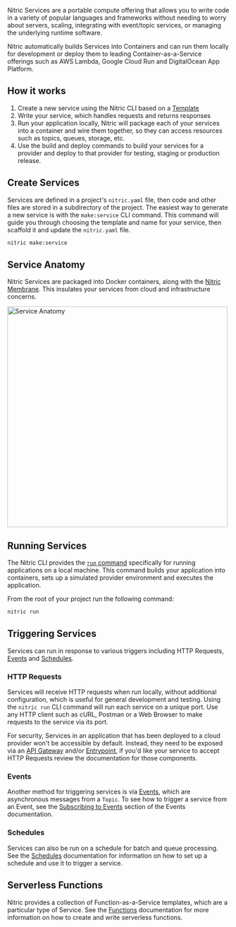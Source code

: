 Nitric Services are a portable compute offering that allows you to write code in a variety of popular languages and frameworks without needing to worry about servers, scaling, integrating with event/topic services, or managing the underlying runtime software.

Nitric automatically builds Services into Containers and can run them locally for development or deploy them to leading Container-as-a-Service offerings such as AWS Lambda, Google Cloud Run and DigitalOcean App Platform.

## How it works

1. Create a new service using the Nitric CLI based on a [Template](./services-templates)
2. Write your service, which handles requests and returns responses
3. Run your application locally, Nitric will package each of your services into a container and wire them together, so they can access resources such as topics, queues, storage, etc.
4. Use the build and deploy commands to build your services for a provider and deploy to that provider for testing, staging or production release.

## Create Services

Services are defined in a project's `nitric.yaml` file, then code and other files are stored in a subdirectory of the project. The easiest way to generate a new service is with the `make:service` CLI command. This command will guide you through choosing the template and name for your service, then scaffold it and update the `nitric.yaml` file.

```bash
nitric make:service
```

## Service Anatomy

Nitric Services are packaged into Docker containers, along with the [Nitric Membrane](./nitric-membrane). This insulates your services from cloud and infrastructure concerns.

<img
  src="../assets/img/membrane-architecture.svg"
  height="500"
  alt="Service Anatomy"
/>

## Running Services

The Nitric CLI provides the [`run` command](./nitric-cli) specifically for running applications on a local machine. This command builds your application into containers, sets up a simulated provider environment and executes the application.

From the root of your project run the following command:

```bash
nitric run
```

## Triggering Services

Services can run in response to various triggers including HTTP Requests, [Events](./events) and [Schedules](./schedules).

### HTTP Requests

Services will receive HTTP requests when run locally, without additional configuration, which is useful for general development and testing. Using the `nitric run` CLI command will run each service on a unique port. Use any HTTP client such as cURL, Postman or a Web Browser to make requests to the service via its port.

For security, Services in an application that has been deployed to a cloud provider won't be accessible by default. Instead, they need to be exposed via an [API Gateway](./api-gateways) and/or [Entrypoint](./entrypoints), if you'd like your service to accept HTTP Requests review the documentation for those components.

### Events

Another method for triggering services is via [Events](./events), which are asynchronous messages from a `Topic`. To see how to trigger a service from an Event, see the [Subscribing to Events](./events#subscribing-to-events) section of the Events documentation.

### Schedules

Services can also be run on a schedule for batch and queue processing. See the [Schedules](./schedules) documentation for information on how to set up a schedule and use it to trigger a service.

## Serverless Functions

Nitric provides a collection of Function-as-a-Service templates, which are a particular type of Service. See the [Functions](./services-functions) documentation for more information on how to create and write serverless functions.